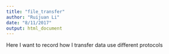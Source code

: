 ```yaml
---
title: "file_transfer"
author: "Ruijuan Li"
date: "8/11/2017"
output: html_document
---
```


Here I want to record how I transfer data use different protocols 
